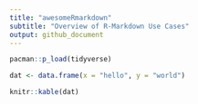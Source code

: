 ```yaml
---
title: "awesomeRmarkdown"
subtitle: "Overview of R-Markdown Use Cases"
output: github_document
---
```



```r
pacman::p_load(tidyverse)

dat <- data.frame(x = "hello", y = "world")

knitr::kable(dat)
```

